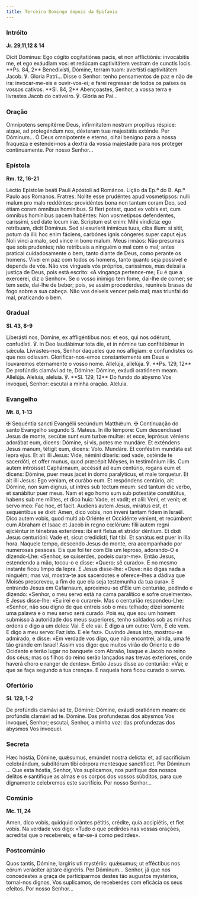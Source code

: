 ```yaml
---
title: Terceiro Domingo depois da Epifania
---
```


### Intróito

**Jr. 29,11,12 & 14**

<div class="side-by-side not-content">
  <span>
    Dicit Dóminus: Ego cógito cogitatiónes pacis, et non afflictiónis: invocábitis me, et ego
    exáudiam vos: et redúcam captivitátem vestram de cunctis locis. **Ps. 84, 2** Benedixísti,
    Dómine, terram tuam: avertísti captivitátem Jacob. ℣. Gloria Patri...
  </span>
  <span>
    Disse o Senhor: tenho pensamentos de paz e não de ira: invocar-me-eis e ouvir-vos-ei; e farei
    regressar de todos os países os vossos cativos. **Sl. 84, 2** Abençoastes, Senhor, a vossa terra
    e livrastes Jacob do cativeiro. ℣. Glória ao Pai...
  </span>
</div>

### Oração

<div class="side-by-side not-content">
  <span>
    Omnípotens sempitérne Deus, infirmitatem nostram propítius réspice: atque, ad protegéndum nos,
    déxteram tuæ majestátis exténde. Per Dóminum...
  </span>
  <span>
    Ó Deus omnipotente e eterno, olhai benigno para a nossa fraqueza e estendei-nos a dextra da
    vossa majestade para nos proteger continuamente. Por nosso Senhor...
  </span>
</div>

### Epístola

**Rm. 12, 16-21**

<div class="side-by-side not-content">
  <span>Léctio Epístolæ beáti Pauli Apóstoli ad Romános.</span>
  <span>Lição da Ep.ª do B. Ap.º Paulo aos Romanos.</span>
  <span>
    Fratres: Nolíte esse prudéntes apud vosmetípsos: nulli malum pro malo reddéntes: providéntes
    bona non tantum coram Deo, sed étiam coram ómnibus homínibus. Si fíeri potest, quod ex vobis
    est, cum ómnibus homínibus pacem habéntes: Non vosmetípsos defendéntes, caríssimi, sed date
    locum iræ. Scriptum est enim: Mihi vindícta: ego retríbuam, dicit Dóminus. Sed si esuríerit
    inimícus tuus, ciba illum: si sitit, potum da illi: hoc enim fáciens, carbónes ignis cóngeres
    super caput ejus. Noli vinci a malo, sed vince in bono malum.
  </span>
  <span>
    Meus irmãos: Não presumais que sois prudentes; não retribuais a ninguém o mal com o mal; antes
    praticai cuidadosamente o bem, tanto diante de Deus, como perante os homens. Vivei em paz com
    todos os homens, tanto quanto seja possível e dependa de vós. Não vos vingueis vós próprios,
    caríssimos, mas deixai a justiça de Deus, pois está escrito: «A vingança pertence-me; Eu é que a
    exercerei, diz o Senhor». Se o vosso inimigo tem fome, dai-lhe de comer; se tem sede, dai-lhe de
    beber; pois, se assim procederdes, reunireis brasas de fogo sobre a sua cabeça. Não vos deixeis
    vencer pelo mal; mas triunfai do mal, praticando o bem.
  </span>
</div>

### Gradual

**Sl. 43, 8-9**

<div class="side-by-side not-content">
  <span>
    Liberásti nos, Dómine, ex affligéntibus nos: et eos, qui nos odérunt, confudísti. ℣. In Deo
    laudábimur tota die, et in nómine tuo confitébimur in sǽcula.
  </span>
  <span>
    Livrastes-nos, Senhor daqueles que nos afligiam: e confundistes os que nos odiavam.
    Glorificar-nos-emos constantemente em Deus e louvaremos eternamente o vosso nome.
  </span>
  <span>
    Allelúja, allelúja. ℣. **Ps. 129, 12** De profúndis clamávi ad te, Dómine: Dómine, exáudi
    oratiónem meam. Allelúja.
  </span>
  <span>
    Aleluia, aleluia. ℣. **Sl. 129, 12** Do fundo do abysmo Vos invoquei, Senhor: escutai a minha
    oração. Aleluia.
  </span>
</div>

### Evangelho

**Mt. 8, 1-13**

<div class="side-by-side not-content">
  <span>
    <span class="text-red-500">✠</span> Sequéntia sancti Evangélii secúndum Matthǽum.
  </span>
  <span>
    <span class="text-red-500">✠</span> Continuação do santo Evangelho segundo S. Mateus.
  </span>
  <span>
    In illo témpore: Cum descendísset Jesus de monte, secútæ sunt eum turbæ multæ: et ecce, leprósus
    véniens adorábat eum, dicens: Dómine, si vis, potes me mundáre. Et exténdens Jesus manum,
    tétigit eum, dicens: Volo. Mundáre. Et conféstim mundáta est lepra ejus. Et ait illi Jesus:
    Vide, némini díxeris: sed vade, osténde te sacerdóti, et offer munus, quod præcépit Móyses, in
    testimónium illis. Cum autem introísset Caphárnaum, accéssit ad eum centúrio, rogans eum et
    dicens: Dómine, puer meus jacet in domo paralýticus, et male torquetur. Et ait illi Jesus: Ego
    véniam, et curábo eum. Et respóndens centúrio, ait: Dómine, non sum dignus, ut intres sub tectum
    meum: sed tantum dic verbo, et sanábitur puer meus. Nam et ego homo sum sub potestáte
    constitútus, habens sub me mílites, et dico huic: Vade, et vadit; et alii: Veni, et venit; et
    servo meo: Fac hoc, et facit. Audiens autem Jesus, mirátus est, et sequéntibus se dixit: Amen,
    dico vobis, non inveni tantam fidem in Israël. Dico autem vobis, quod multi ab Oriénte et
    Occidénte vénient, et recúmbent cum Abraham et Isaac et Jacob in regno cœlórum: fílii autem
    regni ejiciéntur in ténebras exterióres: ibi erit fletus et stridor déntium. Et dixit Jesus
    centurióni: Vade et, sicut credidísti, fiat tibi. Et sanátus est puer in illa hora.
  </span>
  <span>
    Naquele tempo, descendo Jesus do monte, era acompanhado por numerosas pessoas. Eis que foi ter
    com Ele um leproso, adorando-O e dizendo-Lhe: «Senhor, se quiserdes, podeis curar-me». Então
    Jesus, estendendo a mão, tocou-o e disse: «Quero; sê curado». E no mesmo instante ficou limpo da
    lepra. E Jesus disse-lhe: «Ouve: não digas nada a ninguém; mas vai, mostra-te aos sacerdotes e
    oferece-lhes a dádiva que Moisés prescreveu, a fim de que ela seja testemunha da tua cura». E
    entrando Jesus em Cafarnaum, aproximou-se d’Ele um centurião, pedindo e dizendo: «Senhor, o meu
    servo está na cama paralítico e sofre cruelmente». E Jesus disse-lhe: «Eu irei e o curarei». Mas
    o centurião respondeu-Lhe: «Senhor, não sou digno de que entreis sob o meu telhado; dizei
    somente uma palavra e o meu servo será curado. Pois eu, que sou um homem submisso à autoridade
    dos meus superiores, tenho soldados sob as minhas ordens e digo a um deles: Vai. E ele vai. E
    digo a um outro: Vem, E ele vem. E digo a meu servo: Faz isto. E ele faz». Ouvindo Jesus isto,
    mostrou-se admirado, e disse: «Em verdade vos digo, que não encontrei, ainda, uma fé tão grande
    em Israel! Assim vos digo: que muitos virão do Oriente e do Ocidente e terão lugar no banquete
    com Abraão, Isaque e Jacob no reino dos céus; mas os filhos do reino serão lançados nas trevas
    exteriores, onde haverá choro e ranger de dentes». Então Jesus disse ao centurião: «Vai; e que
    se faça segundo a tua crença». E naquela hora ficou curado o servo.
  </span>
</div>

### Ofertório

**Sl. 129, 1-2**

<div class="side-by-side not-content">
  <span>
    De profúndis clamávi ad te, Dómine: Dómine, exáudi oratiónem meam: de profúndis clamávi ad te.
    Dómine.
  </span>
  <span>
    Das profundezas dos abysmos Vos invoquei, Senhor; escutai, Senhor, a minha voz: das profundezas
    dos abysmos Vos invoquei.
  </span>
</div>

### Secreta

<div class="side-by-side not-content">
  <span>
    Hæc hóstia, Dómine, quǽsumus, emúndet nostra delícta: et, ad sacrifícium celebrándum, subditórum
    tibi córpora mentésque sanctíficet. Per Dóminum ...
  </span>
  <span>
    Que esta hóstia, Senhor, Vos suplicamos, nos purifique dos nossos delitos e santifique as almas
    e os corpos dos vossos súbditos, para que dignamente celebremos este sacrifício. Por nosso
    Senhor...
  </span>
</div>

### Comúnio

**Mc. 11, 24**

<div class="side-by-side not-content">
  <span>Amen, dico vobis, quidquid orántes pétitis, crédite, quia accipiétis, et fiet vobis.</span>
  <span>
    Na verdade vos digo: «Tudo o que pedirdes nas vossas orações, acreditai que o recebereis; e
    far-se-á como pedirdes».
  </span>
</div>

### Postcomúnio

<div class="side-by-side not-content">
  <span>
    Quos tantis, Dómine, largíris uti mystériis: quǽsumus; ut efféctibus nos eórum veráciter aptáre
    dignéris. Per Dóminum...
  </span>
  <span>
    Senhor, já que nos concedestes a graça de participarmos destes tão augustos mystérios,
    tornai-nos dignos, Vos suplicamos, de receberdes com eficácia os seus efeitos. Por nosso
    Senhor...
  </span>
</div>

